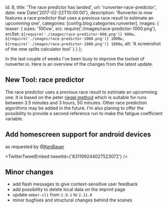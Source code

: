   id: 8,
  title: 'The race predictor has landed',
  url: 'runverter-race-predictor',
  date: new Date('2017-02-22T10:00:00'),
  description:
    'Runverter.io now features a race predictor that uses a previous race result to estimate an upcomming one',
  categories: [config.blog.categories.runverter],
  images: {
    teaser: {
      sizes: '100vw',
      src: require('./images/race-predictor-1000.png'),
      srcSet: `${require('./images/race-predictor-600.png')} 600w, ${require('./images/race-predictor-1000.png')} 1000w, ${require('./images/race-predictor-1800.png')} 1800w`,
      alt: 'A screenshot of the new splits calculator tool'
    }
  }
};

In the last couple of weeks I've been busy to improve the toolset of runverter.io. Here is an overview of the changes from the latest update.

## New Tool: race predictor

The race predictor uses a previous race result to estimate an upcomming one. It is based on the peter [riegel method](https://en.wikipedia.org/wiki/Peter_Riegel) which is suitable for runs between 3.5 minutes and 3 hours, 50 minutes. Other race prediction algorithms may be added in the future. I'm also planing to offer the possibility to provide a second reference run to make the fatigue coefficient variable.

## Add homescreen support for android devices

as requested by [@KenBauer](https://twitter.com/KenBauer/status/831199244027523072)

<TwitterTweetEmbed tweetId={'831199244027523072'} />

## Minor changes

- add flash messages to give context-sensitive user feedback
- add possibility to delete local data on the imprint page
- update `ember-cli` from `2.9.1` to `2.11.0`
- minor bugfixes and structural changes behind the scenes
